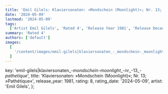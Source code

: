 ```yaml
---
title: 'Emil Gilels: Klaviersonaten: »Mondschein (Moonlight)«; Nr. 13; »Pathétique« (1981)'
date: '2024-05-09'
lastmod: '2024-05-09'
tags:
  ['Artist Emil Gilels', 'Rated 4', 'Release Year 1981', 'Release Decade 1980']
summary: 'Rated 4'
authors: ['default']
images:
  [
    '/content/images/emil-gilels|klaviersonaten_-_mondschein-_moonlight___-nr_-13_-_pathetique_.jpg',
  ]
---
```


  key: 'emil-gilels|klaviersonaten_-_mondschein-_moonlight___-nr_-13_-_pathetique_',
  title: 'Klaviersonaten: »Mondschein (Moonlight)«; Nr. 13; »Pathétique«',
  release_year: 1981,
  rating: 8,
  rating_date: '2024-05-09',
  artist: 'Emil Gilels',
};

<MusicRating data={data} />
